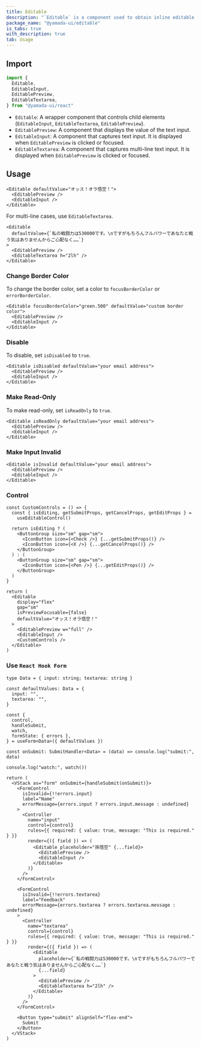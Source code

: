 ```yaml
---
title: Editable
description: "`Editable` is a component used to obtain inline editable text input."
package_name: "@yamada-ui/editable"
is_tabs: true
with_description: true
tab: Usage
---
```


## Import

```ts
import {
  Editable,
  EditableInput,
  EditablePreview,
  EditableTextarea,
} from "@yamada-ui/react"
```

- `Editable`: A wrapper component that controls child elements (`EditableInput`, `EditableTextarea`, `EditablePreview`).
- `EditablePreview`: A component that displays the value of the text input.
- `EditableInput`: A component that captures text input. It is displayed when `EditablePreview` is clicked or focused.
- `EditableTextarea`: A component that captures multi-line text input. It is displayed when `EditablePreview` is clicked or focused.

## Usage

```tsx
<Editable defaultValue="オッス！オラ悟空！">
  <EditablePreview />
  <EditableInput />
</Editable>
```

For multi-line cases, use `EditableTextarea`.

```tsx
<Editable
  defaultValue={`私の戦闘力は530000です。\nですがもちろんフルパワーであなたと戦う気はありませんからご心配なく……`}
>
  <EditablePreview />
  <EditableTextarea h="2lh" />
</Editable>
```

### Change Border Color

To change the border color, set a color to `focusBorderColor` or `errorBorderColor`.

```tsx
<Editable focusBorderColor="green.500" defaultValue="custom border color">
  <EditablePreview />
  <EditableInput />
</Editable>
```

### Disable

To disable, set `isDisabled` to `true`.

```tsx
<Editable isDisabled defaultValue="your email address">
  <EditablePreview />
  <EditableInput />
</Editable>
```

### Make Read-Only

To make read-only, set `isReadOnly` to `true`.

```tsx
<Editable isReadOnly defaultValue="your email address">
  <EditablePreview />
  <EditableInput />
</Editable>
```

### Make Input Invalid

```tsx
<Editable isInvalid defaultValue="your email address">
  <EditablePreview />
  <EditableInput />
</Editable>
```

### Control

```tsx functional=true
const CustomControls = () => {
  const { isEditing, getSubmitProps, getCancelProps, getEditProps } =
    useEditableControl()

  return isEditing ? (
    <ButtonGroup size="sm" gap="sm">
      <IconButton icon={<Check />} {...getSubmitProps()} />
      <IconButton icon={<X />} {...getCancelProps()} />
    </ButtonGroup>
  ) : (
    <ButtonGroup size="sm" gap="sm">
      <IconButton icon={<Pen />} {...getEditProps()} />
    </ButtonGroup>
  )
}

return (
  <Editable
    display="flex"
    gap="sm"
    isPreviewFocusable={false}
    defaultValue="オッス！オラ悟空！"
  >
    <EditablePreview w="full" />
    <EditableInput />
    <CustomControls />
  </Editable>
)
```

### Use `React Hook Form`

```tsx functional=true
type Data = { input: string; textarea: string }

const defaultValues: Data = {
  input: "",
  textarea: "",
}

const {
  control,
  handleSubmit,
  watch,
  formState: { errors },
} = useForm<Data>({ defaultValues })

const onSubmit: SubmitHandler<Data> = (data) => console.log("submit:", data)

console.log("watch:", watch())

return (
  <VStack as="form" onSubmit={handleSubmit(onSubmit)}>
    <FormControl
      isInvalid={!!errors.input}
      label="Name"
      errorMessage={errors.input ? errors.input.message : undefined}
    >
      <Controller
        name="input"
        control={control}
        rules={{ required: { value: true, message: "This is required." } }}
        render={({ field }) => (
          <Editable placeholder="孫悟空" {...field}>
            <EditablePreview />
            <EditableInput />
          </Editable>
        )}
      />
    </FormControl>

    <FormControl
      isInvalid={!!errors.textarea}
      label="Feedback"
      errorMessage={errors.textarea ? errors.textarea.message : undefined}
    >
      <Controller
        name="textarea"
        control={control}
        rules={{ required: { value: true, message: "This is required." } }}
        render={({ field }) => (
          <Editable
            placeholder={`私の戦闘力は530000です。\nですがもちろんフルパワーであなたと戦う気はありませんからご心配なく……`}
            {...field}
          >
            <EditablePreview />
            <EditableTextarea h="2lh" />
          </Editable>
        )}
      />
    </FormControl>

    <Button type="submit" alignSelf="flex-end">
      Submit
    </Button>
  </VStack>
)
```
